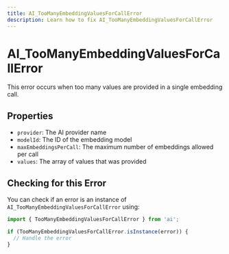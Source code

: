 ```yaml
---
title: AI_TooManyEmbeddingValuesForCallError
description: Learn how to fix AI_TooManyEmbeddingValuesForCallError
---
```


# AI_TooManyEmbeddingValuesForCallError

This error occurs when too many values are provided in a single embedding call.

## Properties

- `provider`: The AI provider name
- `modelId`: The ID of the embedding model
- `maxEmbeddingsPerCall`: The maximum number of embeddings allowed per call
- `values`: The array of values that was provided

## Checking for this Error

You can check if an error is an instance of `AI_TooManyEmbeddingValuesForCallError` using:

```typescript
import { TooManyEmbeddingValuesForCallError } from 'ai';

if (TooManyEmbeddingValuesForCallError.isInstance(error)) {
  // Handle the error
}
```
